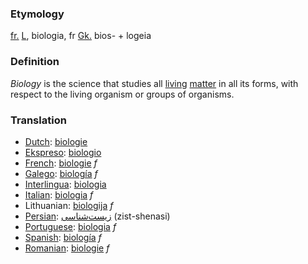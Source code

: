 {{Wikipedia}}

===Etymology===

[[fr.]] [[L]], biologia, fr [[Gk.]] bios- + logeia

===Definition===

''Biology'' is the science that studies all [[living]] [[matter]] in all its forms, with respect to the living organism or groups of organisms.

===Translation===
*[[Dutch]]: [[biologie]]
*[[Ekspreso]]: [[biologio]] 
*[[French]]: [[biologie]] ''f''
*[[Galego]]: [[biología]] ''f''
*[[Interlingua]]: [[biologia]] 
*[[Italian]]: [[biologia]] ''f''
*Lithuanian: [[biologija]] ''f''
*[[Persian]]: [[زیست‌شناسی]] (zist-shenasi)
*[[Portuguese]]: [[biologia]] ''f''
*[[Spanish]]: [[biología]] ''f''
*[[Romanian]]: [[biologie]] ''f''